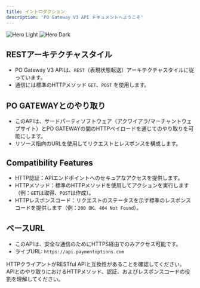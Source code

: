 ```yaml
---
title: イントロダクション
description: 'PO Gateway V3 API ドキュメントへようこそ'
---
```


<img
  className="block dark:hidden"
  src="/images/api-paymentoptions.png"
  alt="Hero Light"
/>
<img
  className="hidden dark:block"
  src="/images/api-paymentoptions.png"
  alt="Hero Dark"
/>

## RESTアーキテクチャスタイル

- PO Gateway V3 APIは、`REST`（表現状態転送）アーキテクチャスタイルに従っています。
- 通信には標準のHTTPメソッド `GET`、`POST` を使用します。

## PO GATEWAYとのやり取り
- このAPIは、サードパーティソフトウェア（アクワイアラ/マーチャントウェブサイト）とPO GATEWAYの間のHTTPペイロードを通じてのやり取りを可能にします。
- リソース指向のURLを使用してリクエストとレスポンスを構成します。


## Compatibility Features
- HTTP認証：APIエンドポイントへのセキュアなアクセスを提供します。
- HTTPメソッド：標準のHTTPメソッドを使用してアクションを実行します（例：`GET`は取得、`POST`は作成）。
- HTTPレスポンスコード：リクエストのステータスを示す標準のレスポンスコードを提供します（例：`200 OK`、`404 Not Found`）。

## ベースURL
- このAPIは、安全な通信のためにHTTPS経由でのみアクセス可能です。
- ライブURL: `https://api.paymentoptions.com`

<Info>
HTTPクライアントがRESTful APIと互換性があることを確認してください。
APIとのやり取りにおけるHTTPメソッド、認証、およびレスポンスコードの役割を理解してください。
</Info>

